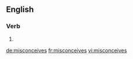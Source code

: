 ==English==

===Verb===
{{head|en|verb form}}

# {{en-third-person singular of|misconceive}}

[[de:misconceives]]
[[fr:misconceives]]
[[vi:misconceives]]